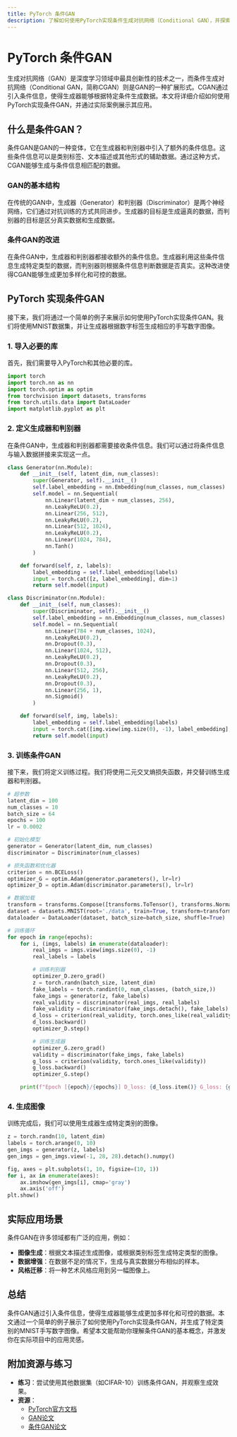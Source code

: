 ```yaml
---
title: PyTorch 条件GAN
description: 了解如何使用PyTorch实现条件生成对抗网络（Conditional GAN），并探索其在实际应用中的潜力。
---
```


# PyTorch 条件GAN

生成对抗网络（GAN）是深度学习领域中最具创新性的技术之一，而条件生成对抗网络（Conditional GAN，简称CGAN）则是GAN的一种扩展形式。CGAN通过引入条件信息，使得生成器能够根据特定条件生成数据。本文将详细介绍如何使用PyTorch实现条件GAN，并通过实际案例展示其应用。

## 什么是条件GAN？

条件GAN是GAN的一种变体，它在生成器和判别器中引入了额外的条件信息。这些条件信息可以是类别标签、文本描述或其他形式的辅助数据。通过这种方式，CGAN能够生成与条件信息相匹配的数据。

### GAN的基本结构

在传统的GAN中，生成器（Generator）和判别器（Discriminator）是两个神经网络，它们通过对抗训练的方式共同进步。生成器的目标是生成逼真的数据，而判别器的目标是区分真实数据和生成数据。

### 条件GAN的改进

在条件GAN中，生成器和判别器都接收额外的条件信息。生成器利用这些条件信息生成特定类型的数据，而判别器则根据条件信息判断数据是否真实。这种改进使得CGAN能够生成更加多样化和可控的数据。

## PyTorch 实现条件GAN

接下来，我们将通过一个简单的例子来展示如何使用PyTorch实现条件GAN。我们将使用MNIST数据集，并让生成器根据数字标签生成相应的手写数字图像。

### 1. 导入必要的库

首先，我们需要导入PyTorch和其他必要的库。

```python
import torch
import torch.nn as nn
import torch.optim as optim
from torchvision import datasets, transforms
from torch.utils.data import DataLoader
import matplotlib.pyplot as plt
```

### 2. 定义生成器和判别器

在条件GAN中，生成器和判别器都需要接收条件信息。我们可以通过将条件信息与输入数据拼接来实现这一点。

```python
class Generator(nn.Module):
    def __init__(self, latent_dim, num_classes):
        super(Generator, self).__init__()
        self.label_embedding = nn.Embedding(num_classes, num_classes)
        self.model = nn.Sequential(
            nn.Linear(latent_dim + num_classes, 256),
            nn.LeakyReLU(0.2),
            nn.Linear(256, 512),
            nn.LeakyReLU(0.2),
            nn.Linear(512, 1024),
            nn.LeakyReLU(0.2),
            nn.Linear(1024, 784),
            nn.Tanh()
        )

    def forward(self, z, labels):
        label_embedding = self.label_embedding(labels)
        input = torch.cat([z, label_embedding], dim=1)
        return self.model(input)

class Discriminator(nn.Module):
    def __init__(self, num_classes):
        super(Discriminator, self).__init__()
        self.label_embedding = nn.Embedding(num_classes, num_classes)
        self.model = nn.Sequential(
            nn.Linear(784 + num_classes, 1024),
            nn.LeakyReLU(0.2),
            nn.Dropout(0.3),
            nn.Linear(1024, 512),
            nn.LeakyReLU(0.2),
            nn.Dropout(0.3),
            nn.Linear(512, 256),
            nn.LeakyReLU(0.2),
            nn.Dropout(0.3),
            nn.Linear(256, 1),
            nn.Sigmoid()
        )

    def forward(self, img, labels):
        label_embedding = self.label_embedding(labels)
        input = torch.cat([img.view(img.size(0), -1), label_embedding], dim=1)
        return self.model(input)
```

### 3. 训练条件GAN

接下来，我们将定义训练过程。我们将使用二元交叉熵损失函数，并交替训练生成器和判别器。

```python
# 超参数
latent_dim = 100
num_classes = 10
batch_size = 64
epochs = 100
lr = 0.0002

# 初始化模型
generator = Generator(latent_dim, num_classes)
discriminator = Discriminator(num_classes)

# 损失函数和优化器
criterion = nn.BCELoss()
optimizer_G = optim.Adam(generator.parameters(), lr=lr)
optimizer_D = optim.Adam(discriminator.parameters(), lr=lr)

# 数据加载
transform = transforms.Compose([transforms.ToTensor(), transforms.Normalize((0.5,), (0.5,))])
dataset = datasets.MNIST(root='./data', train=True, transform=transform, download=True)
dataloader = DataLoader(dataset, batch_size=batch_size, shuffle=True)

# 训练循环
for epoch in range(epochs):
    for i, (imgs, labels) in enumerate(dataloader):
        real_imgs = imgs.view(imgs.size(0), -1)
        real_labels = labels

        # 训练判别器
        optimizer_D.zero_grad()
        z = torch.randn(batch_size, latent_dim)
        fake_labels = torch.randint(0, num_classes, (batch_size,))
        fake_imgs = generator(z, fake_labels)
        real_validity = discriminator(real_imgs, real_labels)
        fake_validity = discriminator(fake_imgs.detach(), fake_labels)
        d_loss = criterion(real_validity, torch.ones_like(real_validity)) + criterion(fake_validity, torch.zeros_like(fake_validity))
        d_loss.backward()
        optimizer_D.step()

        # 训练生成器
        optimizer_G.zero_grad()
        validity = discriminator(fake_imgs, fake_labels)
        g_loss = criterion(validity, torch.ones_like(validity))
        g_loss.backward()
        optimizer_G.step()

    print(f"Epoch [{epoch}/{epochs}] D_loss: {d_loss.item()} G_loss: {g_loss.item()}")
```

### 4. 生成图像

训练完成后，我们可以使用生成器生成特定类别的图像。

```python
z = torch.randn(10, latent_dim)
labels = torch.arange(0, 10)
gen_imgs = generator(z, labels)
gen_imgs = gen_imgs.view(-1, 28, 28).detach().numpy()

fig, axes = plt.subplots(1, 10, figsize=(10, 1))
for i, ax in enumerate(axes):
    ax.imshow(gen_imgs[i], cmap='gray')
    ax.axis('off')
plt.show()
```

## 实际应用场景

条件GAN在许多领域都有广泛的应用，例如：

- **图像生成**：根据文本描述生成图像，或根据类别标签生成特定类型的图像。
- **数据增强**：在数据不足的情况下，生成与真实数据分布相似的样本。
- **风格迁移**：将一种艺术风格应用到另一幅图像上。

## 总结

条件GAN通过引入条件信息，使得生成器能够生成更加多样化和可控的数据。本文通过一个简单的例子展示了如何使用PyTorch实现条件GAN，并生成了特定类别的MNIST手写数字图像。希望本文能帮助你理解条件GAN的基本概念，并激发你在实际项目中的应用灵感。

## 附加资源与练习

- **练习**：尝试使用其他数据集（如CIFAR-10）训练条件GAN，并观察生成效果。
- **资源**：
  - [PyTorch官方文档](https://pytorch.org/docs/stable/index.html)
  - [GAN论文](https://arxiv.org/abs/1406.2661)
  - [条件GAN论文](https://arxiv.org/abs/1411.1784)